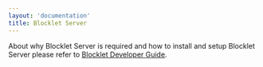 ```yaml
---
layout: 'documentation'
title: Blocklet Server
---
```


About why Blocklet Server is required and how to install and setup Blocklet Server please refer to [Blocklet Developer Guide](https://developer.blocklet.io/docs/en/quick-start/blocklet-server).
